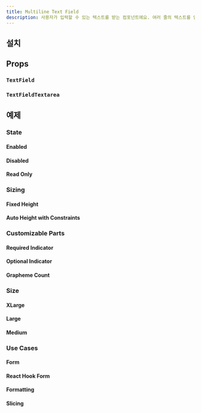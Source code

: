 ```yaml
---
title: Multiline Text Field
description: 사용자가 입력할 수 있는 텍스트를 받는 컴포넌트에요. 여러 줄의 텍스트를 입력할 수 있고 높이가 자동으로 조절돼요.
---
```


<ComponentExample name="multiline-text-field-preview" />

## 설치

<Installation name="text-field" />

## Props

### `TextField`

<ReactTypeTable path="./registry/ui/text-field.tsx" name="TextFieldProps" />

### `TextFieldTextarea`

<ReactTypeTable
  path="./registry/ui/text-field.tsx"
  name="TextFieldTextareaProps"
/>

## 예제

### State

#### Enabled

<ComponentExample name="multiline-text-field-enabled" />

#### Disabled

<ComponentExample name="multiline-text-field-disabled" />

#### Read Only

<ComponentExample name="multiline-text-field-read-only" />

### Sizing

#### Fixed Height

<ComponentExample name="multiline-text-field-fixed-height" />

#### Auto Height with Constraints

<ComponentExample name="multiline-text-field-constraints" />

### Customizable Parts

#### Required Indicator

<ComponentExample name="multiline-text-field-required" />

#### Optional Indicator

<ComponentExample name="multiline-text-field-optional" />

#### Grapheme Count

<ComponentExample name="multiline-text-field-grapheme-count" />

### Size

#### XLarge

<ComponentExample name="multiline-text-field-xlarge" />

#### Large

<ComponentExample name="multiline-text-field-large" />

#### Medium

<ComponentExample name="multiline-text-field-medium" />

### Use Cases

#### Form

<ComponentExample name="multiline-text-field-form" />

#### React Hook Form

<ComponentExample name="multiline-text-field-react-hook-form" />

#### Formatting

<ComponentExample name="multiline-text-field-formatting" />

#### Slicing

<ComponentExample name="multiline-text-field-slicing" />
